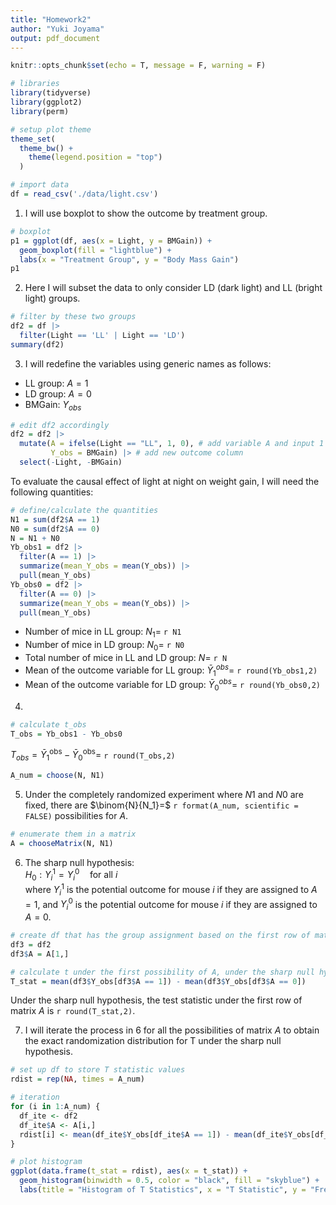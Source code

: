 ```yaml
---
title: "Homework2"
author: "Yuki Joyama"
output: pdf_document
---
```


```r
knitr::opts_chunk$set(echo = T, message = F, warning = F)
```

```r
# libraries
library(tidyverse)
library(ggplot2)
library(perm)

# setup plot theme
theme_set(
  theme_bw() +
    theme(legend.position = "top")
  )

# import data
df = read_csv('./data/light.csv') 
```

1. I will use boxplot to show the outcome by treatment group.
```r
# boxplot
p1 = ggplot(df, aes(x = Light, y = BMGain)) +
  geom_boxplot(fill = "lightblue") +
  labs(x = "Treatment Group", y = "Body Mass Gain")
p1
```

2. Here I will subset the data to only consider LD (dark light) and LL (bright light) groups.
```r
# filter by these two groups
df2 = df |>
  filter(Light == 'LL' | Light == 'LD')
summary(df2)
```

3. I will redefine the variables using generic names as follows:  
- LL group: $A=1$
- LD group: $A=0$
- BMGain: $Y_{obs}$  
```r
# edit df2 accordingly
df2 = df2 |>
  mutate(A = ifelse(Light == "LL", 1, 0), # add variable A and input 1 for LL, 0 for LD group
         Y_obs = BMGain) |> # add new outcome column
  select(-Light, -BMGain)
```

To evaluate the causal effect of light at night on weight gain, I will need the following quantities:  
```r
# define/calculate the quantities
N1 = sum(df2$A == 1) 
N0 = sum(df2$A == 0) 
N = N1 + N0 
Yb_obs1 = df2 |>
  filter(A == 1) |>
  summarize(mean_Y_obs = mean(Y_obs)) |>
  pull(mean_Y_obs)
Yb_obs0 = df2 |>
  filter(A == 0) |>
  summarize(mean_Y_obs = mean(Y_obs)) |>
  pull(mean_Y_obs)
```
- Number of mice in LL group: $N_1=$ `r N1`
- Number of mice in LD group: $N_0=$ `r N0`
- Total number of mice in LL and LD group: $N=$ `r N`
- Mean of the outcome variable for LL group: $\bar{Y}_1^{obs}=$ `r round(Yb_obs1,2)` 
- Mean of the outcome variable for LD group: $\bar{Y}_0^{obs}=$ `r round(Yb_obs0,2)`  

4. 
```r
# calculate t_obs
T_obs = Yb_obs1 - Yb_obs0
```
$T_{obs}=\bar{Y}_1^{\text{obs}} - \bar{Y}_0^{\text{obs}}=$ `r round(T_obs,2)`

```r
A_num = choose(N, N1)
```
5. Under the completely randomized experiment where $N1$ and $N0$ are fixed, there are $\binom{N}{N_1}=$ `r format(A_num, scientific = FALSE)` possibilities for $A$.
```r
# enumerate them in a matrix
A = chooseMatrix(N, N1)
```

6. The sharp null hypothesis:  
$H_0: Y_i^1 = Y_i^0 \quad \text{for all } i$  
where $Y_i^1$ is the potential outcome for mouse $i$ if they are assigned to $A=1$, and $Y_i^0$ is the potential outcome for mouse $i$ if they are assigned to $A=0$.
```r
# create df that has the group assignment based on the first row of matrix A
df3 = df2 
df3$A = A[1,]  

# calculate t under the first possibility of A, under the sharp null hypothesis
T_stat = mean(df3$Y_obs[df3$A == 1]) - mean(df3$Y_obs[df3$A == 0])
```
Under the sharp null hypothesis, the test statistic under the first row of matrix $A$ is `r round(T_stat,2)`.

7. I will iterate the process in 6 for all the possibilities of matrix $A$ to obtain the exact randomization distribution for T under the sharp null hypothesis.  
```r
# set up df to store T statistic values
rdist = rep(NA, times = A_num)

# iteration
for (i in 1:A_num) {
  df_ite <- df2
  df_ite$A <- A[i,]
  rdist[i] <- mean(df_ite$Y_obs[df_ite$A == 1]) - mean(df_ite$Y_obs[df_ite$A == 0])
}

# plot histogram
ggplot(data.frame(t_stat = rdist), aes(x = t_stat)) +
  geom_histogram(binwidth = 0.5, color = "black", fill = "skyblue") +
  labs(title = "Histogram of T Statistics", x = "T Statistic", y = "Frequency")
```


